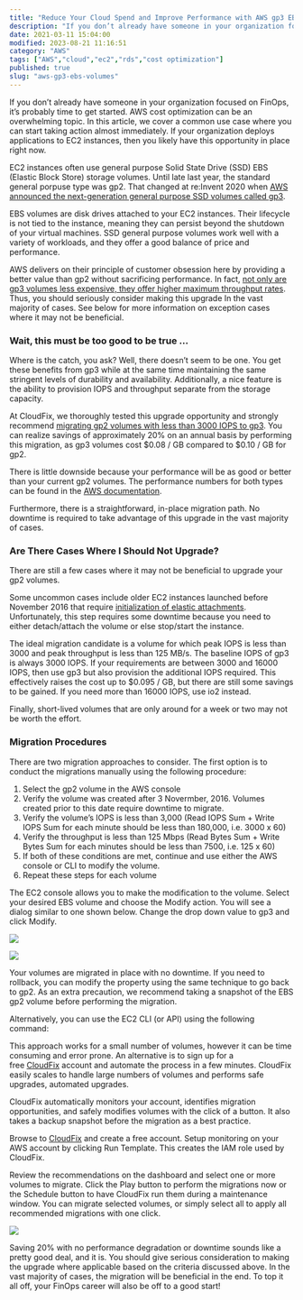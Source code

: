 ```yaml
---
title: "Reduce Your Cloud Spend and Improve Performance with AWS gp3 EBS Volumes"
description: "If you don’t already have someone in your organization focused on FinOps, it’s probably time to get started. AWS cost optimization can be an overwhelming topic...."
date: 2021-03-11 15:04:00
modified: 2023-08-21 11:16:51
category: "AWS"
tags: ["AWS","cloud","ec2","rds","cost optimization"]
published: true
slug: "aws-gp3-ebs-volumes"
---
```


If you don’t already have someone in your organization focused on FinOps, it’s probably time to get started. AWS cost optimization can be an overwhelming topic. In this article, we cover a common use case where you can start taking action almost immediately. If your organization deploys applications to EC2 instances, then you likely have this opportunity in place right now.

EC2 instances often use general purpose Solid State Drive (SSD) EBS (Elastic Block Store) storage volumes. Until late last year, the standard general porpuse type was gp2. That changed at re:Invent 2020 when [AWS announced the next-generation general purpose SSD volumes called gp3](https://aws.amazon.com/blogs/aws/new-amazon-ebs-gp3-volume-lets-you-provision-performance-separate-from-capacity-and-offers-20-lower-price/).

EBS volumes are disk drives attached to your EC2 instances. Their lifecycle is not tied to the instance, meaning they can persist beyond the shutdown of your virtual machines. SSD general purpose volumes work well with a variety of workloads, and they offer a good balance of price and performance.

AWS delivers on their principle of customer obsession here by providing a better value than gp2 without sacrificing performance. In fact, [not only are gp3 volumes less expensive, they offer higher maximum throughput rates](/ssd-aws-gp3-ebs-volumes/). Thus, you should seriously consider making this upgrade In the vast majority of cases. See below for more information on exception cases where it may not be beneficial.

### Wait, this must be too good to be true …

Where is the catch, you ask? Well, there doesn’t seem to be one. You get these benefits from gp3 while at the same time maintaining the same stringent levels of durability and availability. Additionally, a nice feature is the ability to provision IOPS and throughput separate from the storage capacity.

At CloudFix, we thoroughly tested this upgrade opportunity and strongly recommend [migrating gp2 volumes with less than 3000 IOPS to gp3](/blog/migrate-gp2-to-gp3-better-performance-lower-costs/). You can realize savings of approximately 20% on an annual basis by performing this migration, as gp3 volumes cost $0.08 / GB compared to $0.10 / GB for gp2.

There is little downside because your performance will be as good or better than your current gp2 volumes. The performance numbers for both types can be found in the [AWS documentation](https://docs.aws.amazon.com/AWSEC2/latest/UserGuide/ebs-volume-types.html#solid-state-drives).

Furthermore, there is a straightforward, in-place migration path. No downtime is required to take advantage of this upgrade in the vast majority of cases.

### Are There Cases Where I Should Not Upgrade?

There are still a few cases where it may not be beneficial to upgrade your gp2 volumes.

Some uncommon cases include older EC2 instances launched before November 2016 that require [initialization of elastic attachments](https://docs.aws.amazon.com/AWSEC2/latest/UserGuide/requesting-ebs-volume-modifications.html#initialize-modification-support). Unfortunately, this step requires some downtime because you need to either detach/attach the volume or else stop/start the instance.

The ideal migration candidate is a volume for which peak IOPS is less than 3000 and peak throughput is less than 125 MB/s. The baseline IOPS of gp3 is always 3000 IOPS. If your requirements are between 3000 and 16000 IOPS, then use gp3 but also provision the additional IOPS required. This effectively raises the cost up to $0.095 / GB, but there are still some savings to be gained. If you need more than 16000 IOPS, use io2 instead.

Finally, short-lived volumes that are only around for a week or two may not be worth the effort.

### Migration Procedures

There are two migration approaches to consider. The first option is to conduct the migrations manually using the following procedure:

1.  Select the gp2 volume in the AWS console
2.  Verify the volume was created after 3 Novermber, 2016. Volumes created prior to this date require downtime to migrate.
3.  Verify the volume’s IOPS is less than 3,000 (Read IOPS Sum + Write IOPS Sum for each minute should be less than 180,000, i.e. 3000 x 60)
4.  Verify the throughput is less than 125 Mbps (Read Bytes Sum + Write Bytes Sum for each minutes should be less than 7500, i.e. 125 x 60)
5.  If both of these conditions are met, continue and use either the AWS console or CLI to modify the volume.
6.  Repeat these steps for each volume

The EC2 console allows you to make the modification to the volume. Select your desired EBS volume and choose the Modify action. You will see a dialog similar to one shown below. Change the drop down value to gp3 and click Modify.

![](/media/uploads/ModifyVolume-gp2.png)  
  
![](/media/uploads/ModifyVolume-gp3.png)

Your volumes are migrated in place with no downtime. If you need to rollback, you can modify the property using the same technique to go back to gp2. As an extra precaution, we recommend taking a snapshot of the EBS gp2 volume before performing the migration.

Alternatively, you can use the EC2 CLI (or API) using the following command:

This approach works for a small number of volumes, however it can be time consuming and error prone. An alternative is to sign up for a free [CloudFix](/demo/) account and automate the process in a few minutes. CloudFix easily scales to handle large numbers of volumes and performs safe upgrades, automated upgrades.

CloudFix automatically monitors your account, identifies migration opportunities, and safely modifies volumes with the click of a button. It also takes a backup snapshot before the migration as a best practice.

Browse to [CloudFix](/demo/) and create a free account. Setup monitoring on your AWS account by clicking Run Template. This creates the IAM role used by CloudFix.

Review the recommendations on the dashboard and select one or more volumes to migrate. Click the Play button to perform the migrations now or the Schedule button to have CloudFix run them during a maintenance window. You can migrate selected volumes, or simply select all to apply all recommended migrations with one click.

![](/media/uploads/DashboardSavings-1200x673.png)

Saving 20% with no performance degradation or downtime sounds like a pretty good deal, and it is. You should give serious consideration to making the upgrade where applicable based on the criteria discussed above. In the vast majority of cases, the migration will be beneficial in the end. To top it all off, your FinOps career will also be off to a good start!
